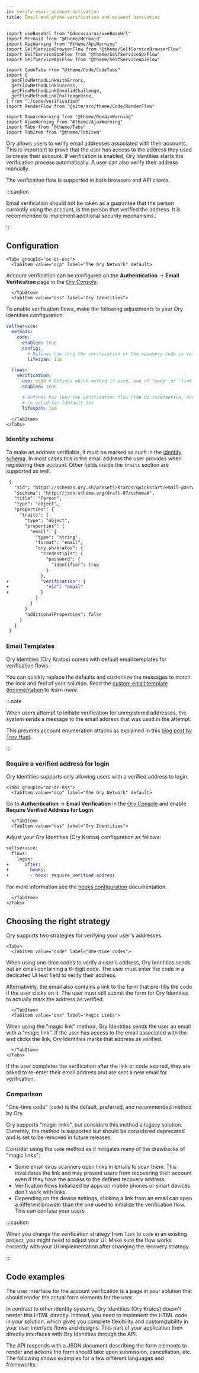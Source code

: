 ```yaml
---
id: verify-email-account-activation
title: Email and phone verification and account activation
---
```


```mdx-code-block
import useBaseUrl from "@docusaurus/useBaseUrl"
import Mermaid from "@theme/Mermaid"
import ApiWarning from "@theme/ApiWarning"
import SelfServiceBrowserFlow from "@theme/SelfServiceBrowserFlow"
import SelfServiceSpaFlow from "@theme/SelfServiceSpaFlow"
import SelfServiceApiFlow from "@theme/SelfServiceApiFlow"

import CodeTabs from "@theme/Code/CodeTabs"
import {
  getFlowMethodLinkWithErrors,
  getFlowMethodLinkSuccess,
  getFlowMethodLinkInvalidChallenge,
  getFlowMethodLinkChallengeDone,
} from "./code/verification"
import RenderFlow from "@site/src/theme/Code/RenderFlow"

import DomainWarning from "@theme/DomainWarning"
import AjaxWarning from "@theme/AjaxWarning"
import Tabs from "@theme/Tabs"
import TabItem from "@theme/TabItem"
```

Ory allows users to verify email addresses associated with their accounts. This is important to prove that the user has access to
the address they used to create their account. If verification is enabled, Ory Identities starts the verification process
automatically. A user can also verify their address manually.

The verification flow is supported in both browsers and API clients.

:::caution

Email verification should not be taken as a guarantee that the person currently using the account, is the person that verified the
address. It is recommended to implement additional security mechanisms.

:::

## Configuration

```mdx-code-block
<Tabs groupId="oc-or-oss">
  <TabItem value="ocp" label="The Ory Network" default>
```

Account verification can be configured on the **Authentication** → **Email Verification** page in the
[Ory Console](https://console.ory.sh/guides).

```mdx-code-block
  </TabItem>
  <TabItem value="oss" label="Ory Identities">
```

To enable verification flows, make the following adjustments to your Ory Identities configuration:

```yaml title="config.yml"
selfservice:
  methods:
    code:
      enabled: true
      config:
        # Defines how long the verification or the recovery code is valid for (default 1h)
        lifespan: 15m

  flows:
    verification:
      use: code # Defines which method is used, one of 'code' or 'link'.
      enabled: true

      # Defines how long the verification flow (the UI interaction, not the link!)
      # is valid for (default 1h)
      lifespan: 15m
```

```mdx-code-block
  </TabItem>
</Tabs>
```

### Identity schema

To make an address verifiable, it must be marked as such in the
[identity schema](../../manage-identities/15_customize-identity-schema.mdx). In most cases this is the email address the user
provides when registering their account. Other fields inside the `traits` section are supported as well.

```diff
 {
   "$id": "https://schemas.ory.sh/presets/kratos/quickstart/email-password/identity.schema.json",
   "$schema": "http://json-schema.org/draft-07/schema#",
   "title": "Person",
   "type": "object",
   "properties": {
     "traits": {
       "type": "object",
       "properties": {
         "email": {
           "type": "string",
           "format": "email",
           "ory.sh/kratos": {
             "credentials": {
               "password": {
                 "identifier": true
               }
             },
+            "verification": {
+              "via": "email"
+            }
           }
         }
       }
       "additionalProperties": false
     }
   }
 }
```

### Email Templates

Ory Identities (Ory Kratos) comes with default email templates for verification flows.

You can quickly replace the defaults and customize the messages to match the look and feel of your solution. Read the
[custom email template documentation](../../emails-sms/05_custom-email-templates.mdx) to learn more.

:::note

When users attempt to initiate verification for unregistered addresses, the system sends a message to the email address that was
used in the attempt.

This prevents account enumeration attacks as explained in this
[blog post by Troy Hunt](https://www.troyhunt.com/website-enumeration-insanity-how-our-personal-data-is-leaked/).

:::

### Require a verified address for login

Ory Identities supports only allowing users with a verified address to login.

```mdx-code-block
<Tabs groupId="oc-or-oss">
  <TabItem value="ocp" label="The Ory Network" default>
```

Go to **Authentication** → **Email Verification** in the [Ory Console](https://console.ory.sh/projects/current/verification) and
enable **Require Verified Address for Login**.

```mdx-code-block
  </TabItem>
  <TabItem value="oss" label="Ory Identities">
```

Adjust your Ory Identities (Ory Kratos) configuration as follows:

```diff
selfservice:
  flows:
    login:
+      after:
+        hooks:
+        - hook: require_verified_address
```

For more information see the [hooks configuration](../../hooks/01_configure-hooks.mdx) documentation.

```mdx-code-block
  </TabItem>
</Tabs>
```

## Choosing the right strategy

Ory supports two strategies for verifying your user's addresses.

```mdx-code-block
<Tabs>
  <TabItem value="code" label="One-time codes">
```

When using one-time codes to verify a user's address, Ory Identities sends out an email containing a 6-digit code. The user must
enter the code in a dedicated UI text field to verify their address.

Alternatively, the email also contains a link to the form that pre-fills the code if the user clicks on it. The user must still
submit the form for Ory Identities to actually mark the address as verified.

```mdx-code-block
  </TabItem>
  <TabItem value="oss" label="Magic Links">
```

When using the "magic link" method, Ory Identities sends the user an email with a "magic link". If the user has access to the
email associated with the and clicks the link, Ory Identities marks that address as verified.

```mdx-code-block
  </TabItem>
</Tabs>
```

If the user completes the verification after the link or code expired, they are asked to re-enter their email address and are sent
a new email for verification.

### Comparison

"One-time code" (`code`) is the default, preferred, and recommended method by Ory.

Ory supports "magic links", but considers this method a legacy solution. Currently, the method is supported but should be
considered deprecated and is set to be removed in future releases.

Consider using the `code` method as it mitigates many of the drawbacks of "magic links":

- Some email virus scanners open links in emails to scan them. This invalidates the link and may prevent users from recovering
  their account even if they have the access to the defined recovery address.
- Verification flows initialized by apps on mobile phones or smart devices don't work with links.
- Depending on the device settings, clicking a link from an email can open a different browser than the one used to initialize the
  verification flow. This can confuse your users.

:::caution

When you change the verification strategy from `link` to `code` in an existing project, you might need to adjust your UI. Make
sure the flow works correctly with your UI implementation after changing the recovery strategy.

:::

## Code examples

The user interface for the account verification is a page in your solution that should render the actual form elements for the
user.

In contrast to other identity systems, Ory Identities (Ory Kratos) doesn't render this HTML directly. Instead, you need to
implement the HTML code in your solution, which gives you complete flexibility and customizability in your user interface flows
and designs. This part of your application then directly interfaces with Ory Identities through the API.

The API responds with a JSON document describing the form elements to render and actions the form should take upon submission,
cancellation, etc. The following shows examples for a few different languages and frameworks.

<RenderFlow flow="verification" />
